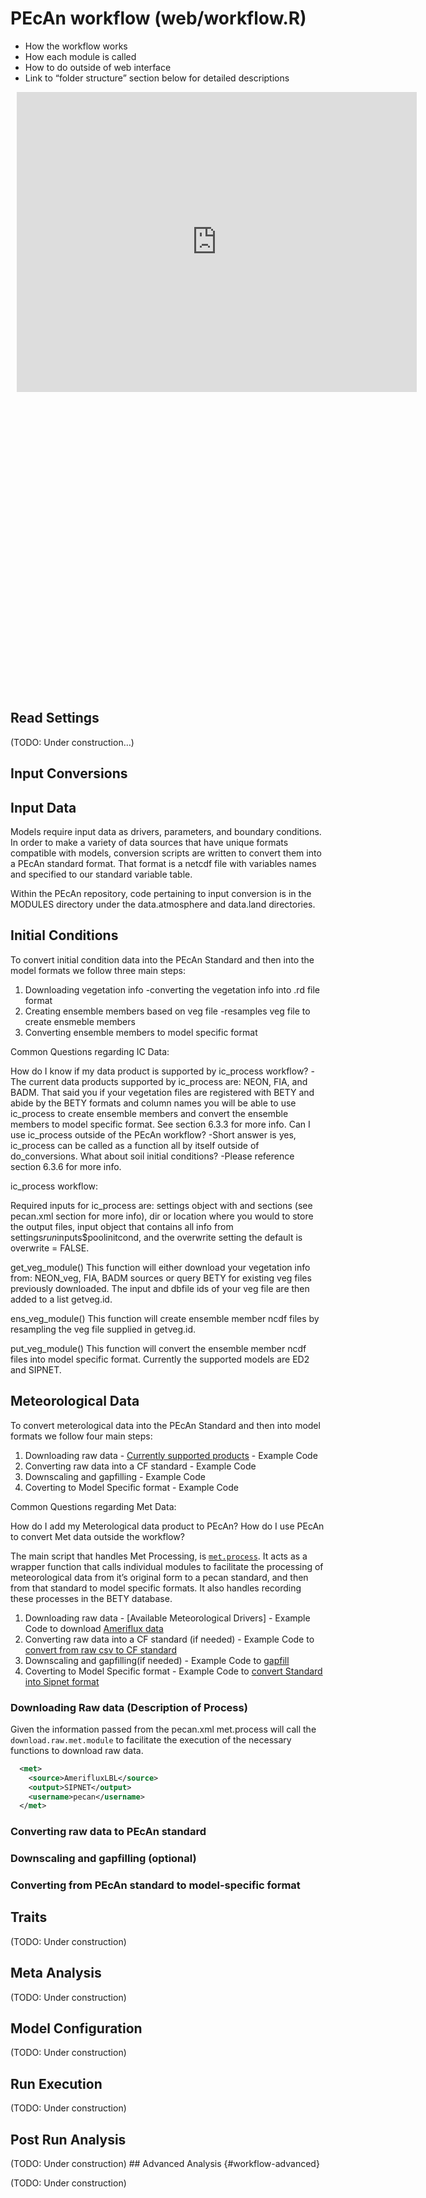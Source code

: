 # PEcAn workflow (web/workflow.R) {#workflow}

- How the workflow works
- How each module is called
- How to do outside of web interface
- Link to "folder structure" section below for detailed descriptions


<div style="width: 640px; height: 960px; margin: 10px; position: relative;"><iframe allowfullscreen frameborder="0" style="width:640px; height:480px" src="https://www.lucidchart.com/documents/embeddedchart/93dca2c6-63cb-4df4-b68c-29590d1836fc" id="uAv44V~qLSWE"></iframe></div>

## Read Settings {#workflow-readsettings}

(TODO: Under construction...)

## Input Conversions {#workflow-input}

## Input Data {#workflow-input-data}

Models require input data as drivers, parameters, and boundary conditions. In order to make a variety of data sources that have unique formats compatible with models, conversion scripts are written to convert them into a PEcAn standard format. That format is a netcdf file with variables names and specified to our standard variable table.

Within the PEcAn repository, code pertaining to input conversion is in the MODULES directory under the data.atmosphere and data.land directories. 

## Initial Conditions {#workflow-input-initial}

To convert initial condition data into the PEcAn Standard and then into the model formats we follow three main steps:

  1. Downloading vegetation info
    -converting the vegetation info into .rd file format
  2. Creating ensemble members based on veg file 
    -resamples veg file to create ensmeble members
  3. Converting ensemble members to model specific format

Common Questions regarding IC Data:

How do I know if my data product is supported by ic_process workflow?
  -The current data products supported by ic_process are: NEON, FIA, and BADM. That said you if your vegetation files are registered with BETY and abide by the BETY formats and column names you will be able to use ic_process to create ensemble members and convert the ensemble members to model specific format. See section 6.3.3 for more info. 
Can I use ic_process outside of the PEcAn workflow?
  -Short answer is yes, ic_process can be called as a function all by itself outside of do_conversions.
What about soil initial conditions?
  -Please reference section 6.3.6 for more info.

ic_process workflow:

Required inputs for ic_process are: settings object with </pft> and </poolinitcond> sections (see pecan.xml section for more info), dir or location where you would to store the output files, input object that contains all info from settings$run$inputs$poolinitcond, and the overwrite setting the default is overwrite = FALSE.

get_veg_module()
This function will either download your vegetation info from: NEON_veg, FIA, BADM sources or query BETY for existing veg files previously downloaded. The input and dbfile ids of your veg file are then added to a list getveg.id.

ens_veg_module()
This function will create ensemble member ncdf files by resampling the veg file supplied in getveg.id. 

put_veg_module()
This function will convert the ensemble member ncdf files into model specific format. Currently the supported models are ED2 and SIPNET. 


## Meteorological Data {#workflow-met}

To convert meterological data into the PEcAn Standard and then into model formats we follow four main steps:
  
  1. Downloading raw data
    - [Currently supported products]()
    - Example Code
  2. Converting raw data into a CF standard 
    - Example Code 
  3. Downscaling and gapfilling
    - Example Code 
  4. Coverting to Model Specific format
    - Example Code 

Common Questions regarding Met Data: 

How do I add my Meterological data product to PEcAn?
How do I use PEcAn to convert Met data outside the workflow?


The main script that handles Met Processing, is [`met.process`](https://github.com/PecanProject/pecan/blob/develop/modules/data.atmosphere/R/met.process.R). It acts as a wrapper function that calls individual modules to facilitate the processing of meteorological data from it's original form to a pecan standard, and then from that standard to model specific formats. It also handles recording these processes in the BETY database.

  1. Downloading raw data
    - [Available Meteorological Drivers]
    - Example Code to download [Ameriflux data](https://github.com/PecanProject/pecan/blob/develop/modules/data.atmosphere/R/download.AmerifluxLBL.R)
  2. Converting raw data into a CF standard (if needed)
    - Example Code to [convert from raw csv to CF standard](https://github.com/PecanProject/pecan/blob/develop/modules/data.atmosphere/R/met2CF.csv.R)
  3. Downscaling and gapfilling(if needed)
    - Example Code to [gapfill](https://github.com/PecanProject/pecan/blob/develop/modules/data.atmosphere/R/metgapfill.R)
  4. Coverting to Model Specific format
    - Example Code to [convert Standard into Sipnet format](https://github.com/PecanProject/pecan/blob/develop/models/sipnet/R/met2model.SIPNET.R)
    

### Downloading Raw data (Description of Process) {#workflow-met-download}
  
  Given the information passed from the pecan.xml met.process will call the `download.raw.met.module` to facilitate the execution of the necessary functions to download raw data.

```xml
  <met>
    <source>AmerifluxLBL</source>
    <output>SIPNET</output>
    <username>pecan</username>
  </met>
```
  
### Converting raw data to PEcAn standard {#workflow-met-standard}

### Downscaling and gapfilling (optional) {#workflow-met-downscale}

### Converting from PEcAn standard to model-specific format {#workflow-met-model}

## Traits {#workflow-traits}

(TODO: Under construction)

## Meta Analysis {#workflow-metaanalysis}

(TODO: Under construction)

## Model Configuration {#workflow-modelconfig}

(TODO: Under construction)

## Run Execution {#workflow-modelrun}

(TODO: Under construction)

## Post Run Analysis {#workflow-postrun}

(TODO: Under construction)
## Advanced Analysis {#workflow-advanced}

(TODO: Under construction)

